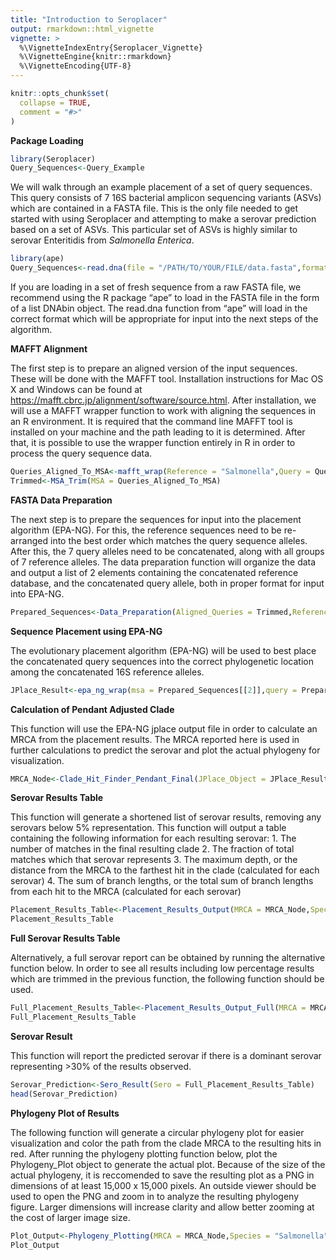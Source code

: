 ```yaml
---
title: "Introduction to Seroplacer"
output: rmarkdown::html_vignette
vignette: >
  %\VignetteIndexEntry{Seroplacer_Vignette}
  %\VignetteEngine{knitr::rmarkdown}
  %\VignetteEncoding{UTF-8}
---
```


```r
knitr::opts_chunk$set(
  collapse = TRUE,
  comment = "#>"
)
```

**Package Loading**

```r
library(Seroplacer)
Query_Sequences<-Query_Example
```

We will walk through an example placement of a set of query sequences. This query consists of 7 16S bacterial amplicon sequencing variants (ASVs) which are contained in a FASTA file. This is the only file needed to get started with using Seroplacer and attempting to make a serovar prediction based on a set of ASVs. This particular set of ASVs is highly similar to serovar Enteritidis from *Salmonella Enterica*. 

```r
library(ape)
Query_Sequences<-read.dna(file = "/PATH/TO/YOUR/FILE/data.fasta",format = "fasta",as.matrix = FALSE)
```

If you are loading in a set of fresh sequence from a raw FASTA file, we recommend using the R package "ape" to load in the FASTA file in the form of a list DNAbin object. The read.dna function from "ape" will load in the correct format which will be appropriate for input into the next steps of the algorithm. 

**MAFFT Alignment**

The first step is to prepare an aligned version of the input sequences. These will be done with the MAFFT tool. Installation instructions for Mac OS X and Windows can be found at <https://mafft.cbrc.jp/alignment/software/source.html>. After installation, we will use a MAFFT wrapper function to work with aligning the sequences in an R environment. It is required that the command line MAFFT tool is installed on your machine and the path leading to it is determined. After that, it is possible to use the wrapper function entirely in R in order to process the query sequence data.

```r
Queries_Aligned_To_MSA<-mafft_wrap(Reference = "Salmonella",Query = Query_Sequences,options = "--keeplength")
Trimmed<-MSA_Trim(MSA = Queries_Aligned_To_MSA)
```

**FASTA Data Preparation** 

The next step is to prepare the sequences for input into the placement algorithm (EPA-NG). For this, the reference sequences need to be re-arranged into the best order which matches the query sequence alleles. After this, the 7 query alleles need to be concatenated, along with all groups of 7 reference alleles. The data preparation function will organize the data and output a list of 2 elements containing the concatenated reference database, and the concatenated query allele, both in proper format for input into EPA-NG.

```r
Prepared_Sequences<-Data_Preparation(Aligned_Queries = Trimmed,Reference = "Salmonella")
```

**Sequence Placement using EPA-NG**

The evolutionary placement algorithm (EPA-NG) will be used to best place the concatenated query sequences into the correct phylogenetic location among the concatenated 16S reference alleles. 

```r
JPlace_Result<-epa_ng_wrap(msa = Prepared_Sequences[[2]],query = Prepared_Sequences[[1]],Species = "Salmonella")
```

**Calculation of Pendant Adjusted Clade**

This function will use the EPA-NG jplace output file in order to calculate an MRCA from the placement results. The MRCA reported here is used in further calculations to predict the serovar and plot the actual phylogeny for visualization. 

```r
MRCA_Node<-Clade_Hit_Finder_Pendant_Final(JPlace_Object = JPlace_Result,Pendant_Multi = 1.5,Species = "Salmonella")
```

**Serovar Results Table**

This function will generate a shortened list of serovar results, removing any serovars below 5% representation. This function will output a table containing the following information for each resulting serovar: 1. The number of matches in the final resulting clade 2. The fraction of total matches which that serovar represents 3. The maximum depth, or the distance from the MRCA to the farthest hit in the clade (calculated for each serovar) 4. The sum of branch lengths, or the total sum of branch lengths from each hit to the MRCA (calculated for each serovar)

```r
Placement_Results_Table<-Placement_Results_Output(MRCA = MRCA_Node,Species = "Salmonella")
Placement_Results_Table
```

**Full Serovar Results Table**

Alternatively, a full serovar report can be obtained by running the alternative function below. In order to see all results including low percentage results which are trimmed in the previous function, the following function should be used.

```r
Full_Placement_Results_Table<-Placement_Results_Output_Full(MRCA = MRCA_Node,Species = "Salmonella")
Full_Placement_Results_Table
```

**Serovar Result**

This function will report the predicted serovar if there is a dominant serovar representing >30% of the results observed.

```r
Serovar_Prediction<-Sero_Result(Sero = Full_Placement_Results_Table)
head(Serovar_Prediction)
```

**Phylogeny Plot of Results**

The following function will generate a circular phylogeny plot for easier visualization and color the path from the clade MRCA to the resulting hits in red. After running the phylogeny plotting function below, plot the Phylogeny_Plot object to generate the actual plot. Because of the size of the actual phylogeny, it is reccomended to save the resulting plot as a PNG in dimensions of at least 15,000 x 15,000 pixels. An outside viewer should be used to open the PNG and zoom in to analyze the resulting phylogeny figure. Larger dimensions will increase clarity and allow better zooming at the cost of larger image size. 

```r
Plot_Output<-Phylogeny_Plotting(MRCA = MRCA_Node,Species = "Salmonella")
Plot_Output
```

